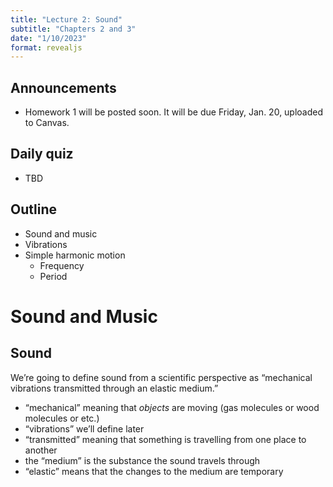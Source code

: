 ```yaml
---
title: "Lecture 2: Sound"
subtitle: "Chapters 2 and 3"
date: "1/10/2023"
format: revealjs
---
```


## Announcements

* Homework 1 will be posted soon.  It will be due Friday, Jan. 20, uploaded to Canvas.

## Daily quiz

* TBD

## Outline

* Sound and music
* Vibrations
* Simple harmonic motion
  * Frequency
  * Period

# Sound and Music

## Sound
We're going to define sound from a scientific perspective as "mechanical vibrations transmitted through an elastic medium."

- "mechanical" meaning that *objects* are moving (gas molecules or wood molecules or etc.)
- "vibrations" we'll define later
- "transmitted" meaning that something is travelling from one place to another
- the "medium" is the substance the sound travels through
- "elastic" means that the changes to the medium are temporary